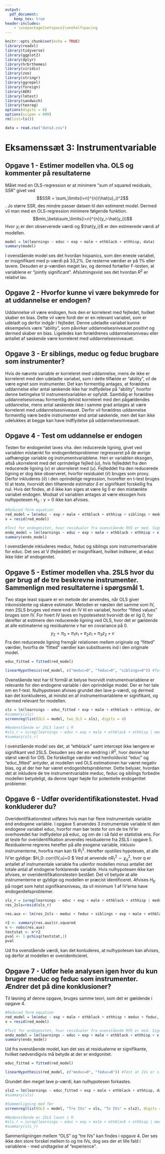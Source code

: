 ```yaml
---
output: 
  pdf_document:
    keep_tex: true
header-includes:
    - \usepackage{setspace}\onehalfspacing
---
```


```r
knitr::opts_chunk$set(echo = TRUE)
library(readxl)
library(tidyverse)
library(ggplot2)
library(dplyr)
library(hrbrthemes)
library(viridis)
library(zoo)
library(stringr)
library(ggrepel)
library(foreign)
library(AER)
library(lmtest)
library(sandwich)
library(texreg)
options(digits = 8)
options(scipen = 999)
rm(list=ls())
```

```r
data = read.csv("data3.csv")
```


# Eksamenssæt 3: Instrumentvariable

## Opgave 1 - Estimer modellen vha. OLS og kommenter på resultaterne 

Målet med en OLS-regression er at minimere "sum of squared residuals, SSR" givet ved $$SSR = \sum_\limits{i=n}^{n}(\hat{u}_i)^2$$. Jo større SSR, des mindre passer dataen til den estimeret model. Dermed vil man med en OLS-regression minimere følgende funktion.
$$min_\beta\sum_\limits{i=n}^{n}(y_i-\hat{y_i})$$
Hvor $y_i$ er den observerede værdi og $\hat{y_i}$ er den estimerede værdi af modellen.

```r
model = lm(learnings ~ educ + exp + male + ethblack + ethhisp, data)
summary(model)
```
I ovenstående model ses det hvordan hispanics, som den eneste variabel, er insignifikant med p-værdi på 33,2\%. De resterne værdier er på 1\% eller lavere. Desuden er p-værdien meget lav, og dermed fortæller F-testen, at variablene er "jointly significant". Afslutningsvist ses det hvordan $R^2$ er relativt lav. 

## Opgave 2 - Hvorfor kunne vi være bekymrede for at uddannelse er endogen? 
Uddannelse vil være endogen, hvis den er korreleret med fejlledet, hvilket skaber en bias. Dette vil være fordi der er en relevant variabel, som er udeladt og derfor indgår i fejlledet. Denne udeladte variabel kunne eksempelvis være "ability", som påvirker uddannelsesniveauet positivt og dermed skaber en bias. Ligeledes kan forældrenes uddannelsesniveau eller antallet af søskende være korreleret med uddannelsesniveauet. 

## Opgave 3 - Er siblings, meduc og feduc brugbare som instrumenter?
Hvis de nævnte variable er korreleret med uddannelse, mens de ikke er korreleret med den udeladte variabel, som i dette tilfælde er "ability", vil de være egnet som instrumenter. Det kan formentlig antages, at forældres uddannelse eller antal søskende ikke har indflydelse på "ability", hvorfor denne betingelse til instrumentvariablen er opfyldt. Samtidig er forældres uddannelsesniveau formentlig delvist korreleret med den pågældendes uddannelse, mens antal søskende ikke i samme grad antages at være korreleret med uddannelsesniveauet. Derfor vil forældres uddannelse formentlig være bedre instrumenter end antal søskende, men det kan ikke udelukkes at begge kan have indflydelse på uddannelsesniveauet.

## Opgave 4 - Test om uddannelse er endogen
Testen for endogenitet laves vha. den reducerede ligning, givet ved variablen mistænkt for endogenitetsproblemer regresseret på de øvrige uafhængige variable og instrumentvariablene. Heri er variablen eksogen, altså ukorreleret med det oprindelige fejlled ($u$), hvis fejlleddet fra den reducerede ligning ($v$) er ukorreleret med ($u$). Fejlleddet fra den reducerede ligning er dog ikke observeret, hvorfor residualet ($\hat{v}$) bruges som proxy. Derfor inkluderes ($\hat{v}$) i den oprindelige regression, hvorefter en t-test bruges til at teste, hvorvidt den tilhørende estimator $\delta$ er signifikant forskellig fra nul. Hvis det findes, at $\delta$ ikke kan siges at være lig 0 er den mistænkte variabel endogen. Modsat vil variablen antages at være eksogen hvis nulhypotesen $H_0: \gamma = 0$ ikke kan afvises.
```r
#Reduced form equation
red_model = lm(educ ~ exp + male + ethblack + ethhisp + siblings + meduc + feduc, data)
v = resid(red_model)

#Test for endogenitet, hvor residualer fra ovenstående RFE er med. Signifkans af denne vil betyde endogenitet, tror jeg?
endo_model = lm(learnings ~ educ + exp + male + ethblack + ethhisp + v, data)
summary(endo_model)
```
I ovenstående inkluderes meduc, feduc og siblings som instrumentvariable for educ. Det ses at V (fejleddet) er insignifikant, hvilket indikerer, at educ ikke lider af endogenitet. 

## Opgave 5 - Estimer modellen vha. 2SLS hvor du gør brug af de tre beskrevne instrumenter. Sammenlign med resultaterne i spørgsmål 1.

Two stage least square er en metode der anvendes, når OLS giver inkonsistente og skæve estimater. Metoden er næsten det samme som IV, men 2SLS bruges ved mere end én IV til en variabel, hvorfor "fitted values" bruges som IV. 
For hvert IV laves en hypotesetest hvorvidt de er lig 0, for derefter at estimere den reducerede ligning ved OLS, hvor det er gældende at alle estimaterne og residualerne  $v$ har en covariance på 0. 
$$y_2=\pi_0+\pi_1x_1+\pi_2z_1+\pi_3z_2+v$$
Fra den reducerede ligning fremgår relationen mellem originale og "fitted" værdier, hvorfra de "fitted" værdier kan substitueres ind i den originale model.

```r
educ_fitted = fitted(red_model)

linearHypothesis(red_model, c("meduc=0", "feduc=0", "siblings=0")) #Test at IVs er signifikante
```

Ovenstående test har til formål at belyse hvorvidt instrumentvariablene er relevante for den endogene variable i den oprindelige model. Der er her tale om en f-test. Nulhypotesen afvises grundet den lave p-værdi, og dermed kan det konkluderes, at mindst en af instrumentvariablene er signifikant, og dermed relevant for modellen. 

```r

sls = lm(learnings ~ educ_fitted + exp + male + ethblack + ethhisp, data)
#summary(sls)
screenreg(list(OLS = model, two_SLS = sls), digits = 4)

#Nedenstående er 2SLS lavet i R
#sls_r = ivreg(learnings ~ educ + exp + male + ethblack + ethhisp | meduc + feduc + siblings + exp + male + ethblack + ethhisp, data = data)
#summary(sls_r)
```

I ovenstående model ses det, at "ethblack" samt intercept ikke længere er signifikant ved 2SLS. Desuden ses der en ændring i $R^2$, hvor denne har størst værdi for OlS. De forskellige værdier ved henholdsvist "educ" og "educ_fitted" antyder, at modellen ved OLS estimationen har været negativ bias, og at der her har været endogenitetsproblemer.
Dette belyser, hvordan det at inkludere de tre instrumentvariable meduc, feduc og siblings forbedre modellen betydeligt, da denne tager højde for potentielle endogenitet problemer. 

## Opgave 6 - Udfør overidentifikationstestet. Hvad konkluderer du?

Overidentifikationstest udføres hvis man har flere instrumentale variable end endogene variable. I opgave 5 anvendes 3 instrumentale variable til den endogene variabel educ, hvorfor man bør teste for om de tre IV'er overhovedet har indflydelse på educ, og om de i så fald er statistisk ens. 
For at teste for overidentifikation anvendes residualerne fra 2SLS i opgave 5. Residualerne regreres herefter på alle exogene variable, inklusiv instrumenterne, hvorfra man kan få $R^2_1$. 
Herefter opstilles hypotesen, at alle IV'er gyldige: $H_0: corr(IV,u)=0 $ Ved at anvende $nR^2_1 \sim \chi^2_q$, hvor q er antallet af instrumentale variable fra udenfor modellen minus antallet det totale antal af endogene forklarende variable. 
Hvis nulhypotesen ikke kan afvises, er overidentifikationstesten bestået. Det vil betyde at alle instrumenterne er gyldige og modellen er præcist identificeret. Afvises $H_0$ på noget som helst signifikansniveau, da vil minimum 1 af IV'erne have endogenitetsproblemer. 

```r
sls_r = ivreg(learnings ~ educ + exp + male + ethblack + ethhisp | meduc + feduc + siblings + exp + male + ethblack + ethhisp, data = data)
res_2sls=resid(sls_r)

res.aux <- lm(res_2sls ~ meduc + feduc + siblings + exp + male + ethblack + ethhisp, data=data)

r2 <- summary(res.aux)$r.squared
n <- nobs(res.aux)
teststat <- n*r2
pval <- 1-pchisq(teststat,1)
pval
```

Ud fra ovenstående værdi, kan det konluderes, at nulhypotesen kan afvises, og derfor at modellen er overidenticieret.

## Opgave 7 - Udfør hele analysen igen hvor du kun bruger meduc og feduc som instrumenter. Ændrer det på dine konklusioner?

Til løsning af denne opgave, bruges samme teori, som det er gældende i opgave 4.
```r
#Reduced form equation
red_model = lm(educ ~ exp + male + ethblack + ethhisp + meduc + feduc, data)
v = resid(red_model)

#Test for endogenitet, hvor residualer fra ovenstående RFE er med. Signifikans af denne vil betyde endogenitet.
endo_model = lm(learnings ~ educ + exp + male + ethblack + ethhisp + v, data)
summary(endo_model)
```
Ud fra ovenstående model, kan det ses at residualerne er signifikante, hvilket nødvendigvis må betyde at der er endgonitet. 

```r
educ_fitted = fitted(red_model)

linearHypothesis(red_model, c("meduc=0", "feduc=0")) #Test at IVs er signifikante
```

Grundet den meget lave p-værdi, kan nulhypotesen forkastes. 

```r
sls2 = lm(learnings ~ educ_fitted + exp + male + ethblack + ethhisp, data)
#summary(sls)

#Sammenligning med før
screenreg(list(OLS = model, "Tre IVs" = sls, "To IVs" = sls2), digits = 4)

#Nedenstående er 2SLS lavet i R
#sls_r = ivreg(learnings ~ educ + exp + male + ethblack + ethhisp | meduc + feduc + exp + male + ethblack + ethhisp, data = data)
#summary(sls_r)
```

Sammenligningen mellem "OLS" og "tre IVs" kan findes i opgave 4. Der ses ikke den store forskel mellem to og tre IVs, dog ses der et lille fald i variablene - med undtagelse af "experience".


